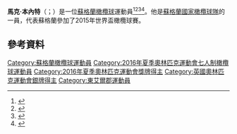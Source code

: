 '''馬克·本內特'''（{{lang-en|Mark Bennett}}；{{bd|1993年|2月3日||}}）是一位[[蘇格蘭|蘇格蘭]][[橄欖球|橄欖球]]運動員<ref name="Mark Bennett Glasgow Warriors Player Profile">{{cite web | url=http://www.glasgowwarriors.org/glasgow-warriors/player/mark-bennett | title=Mark Bennett Glasgow Warriors Player Profile | work=Glasgow Warriors | accessdate=9 September 2013 | archive-date=2013-08-28 | archive-url=https://web.archive.org/web/20130828110035/http://www.glasgowwarriors.org/glasgow-warriors/player/mark-bennett | dead-url=no }}</ref><ref name="Mark Bennett itsrugby.co.uk Player Statistics">{{cite web | url=http://www.itsrugby.co.uk/player_22379.html | title=Mark Bennett itsrugby.co.uk Player Statistics | work=itsrugby.co.uk | accessdate=9 September 2013 | archive-date=2017-05-29 | archive-url=https://web.archive.org/web/20170529060714/http://www.itsrugby.co.uk/player_22379.html | dead-url=no }}</ref><ref name="Mark Bennett ESPN Scrum Player Profile">{{cite web | url=http://www.espnscrum.com/timeline/rugby/player/134151.html | title=Mark Bennett ESPN Scrum Player Profile | work=ESPN Scrum | accessdate=9 September 2013 | archive-date=2017-09-24 | archive-url=https://web.archive.org/web/20170924092539/http://www.espnscrum.com/timeline/rugby/player/134151.html | dead-url=no }}</ref><ref name="Mark Bennett joins Clermont Auvergne">{{cite web | url=http://www.glasgowwarriors.com/articles/news/006746.php | title=Mark Bennett joins Clermont Auvergne | work=Glasgow Warriors | date=12 May 2011 | accessdate=9 September 2013 | archive-date=2015-09-27 | archive-url=https://web.archive.org/web/20150927211325/http://www.glasgowwarriors.com/articles/news/006746.php | dead-url=no }}</ref>。他是[[蘇格蘭國家橄欖球隊|蘇格蘭國家橄欖球隊]]的一員，代表蘇格蘭參加了2015年世界盃橄欖球賽。
==參考資料==
{{Reflist}}

{{DEFAULTSORT: Bennett, Mark}}
[[Category:蘇格蘭橄欖球運動員|Category:蘇格蘭橄欖球運動員]]
[[Category:2016年夏季奧林匹克運動會七人制橄欖球運動員|Category:2016年夏季奧林匹克運動會七人制橄欖球運動員]]
[[Category:2016年夏季奧林匹克運動會獎牌得主|Category:2016年夏季奧林匹克運動會獎牌得主]]
[[Category:英國奧林匹克運動會銀牌得主|Category:英國奧林匹克運動會銀牌得主]]
[[Category:東艾爾郡運動員|Category:東艾爾郡運動員]]